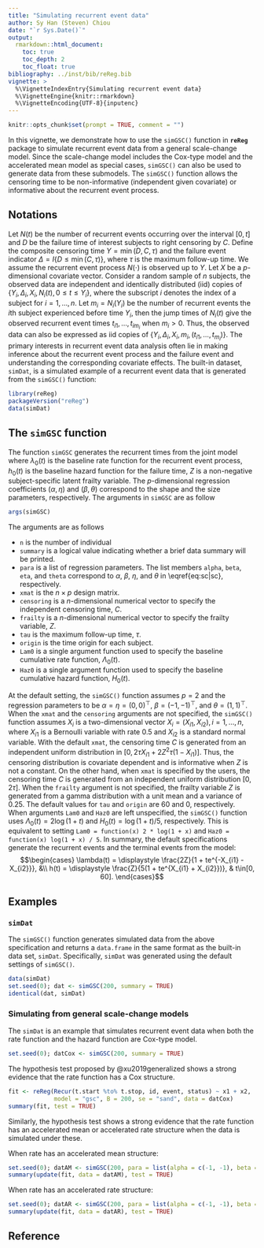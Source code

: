 ```yaml
---
title: "Simulating recurrent event data"
author: Sy Han (Steven) Chiou
date: "`r Sys.Date()`"
output:
  rmarkdown::html_document:
    toc: true
    toc_depth: 2
    toc_float: true
bibliography: ../inst/bib/reReg.bib
vignette: >
  %\VignetteIndexEntry{Simulating recurrent event data}
  %\VignetteEngine{knitr::rmarkdown}
  %\VignetteEncoding{UTF-8}{inputenc}
---
```


<script type="text/x-mathjax-config">
MathJax.Hub.Config({
  TeX: { equationNumbers: { autoNumber: "AMS" } }
});
</script>

```r
knitr::opts_chunk$set(prompt = TRUE, comment = "")
```
In this vignette, we demonstrate how to use the `simGSC()` function in __`reReg`__ package
to simulate recurrent event data from a general scale-change model.
Since the scale-change model includes the Cox-type model and the
accelerated mean model as special cases, `simGSC()` can also be used to generate data from these submodels.
The `simGSC()` function allows the censoring time to be non-informative (independent given covariate)
or informative about the recurrent event process. 

## Notations
Let $N(t)$ be the number of recurrent events occurring over the interval $[0, t]$ and
$D$ be the failure time of interest subjects to right censoring by $C$.
Define the composite censoring time $Y = \min(D, C, \tau)$ and
the failure event indicator $\Delta = I\{D\le \min(C, \tau)\}$, where
$\tau$ is the maximum follow-up time.
We assume the recurrent event process $N(\cdot)$ is observed up to $Y$.
Let $X$ be a $p$-dimensional covariate vector.
Consider a random sample of $n$ subjects,
the observed data are independent and identically distributed (iid) copies of
$\{Y_i, \Delta_i, X_i, N_i(t), 0\le t\le Y_i\}$,
where the subscript $i$ denotes the index of a subject for $i= 1, \ldots, n$.
Let $m_i = N_i(Y_i)$ be the number of recurrent events the $i$th subject experienced
before time $Y_i$, then the jump times of $N_i(t)$ give the observed recurrent
event times
$t_{i1}, \ldots, t_{im_i}$ when $m_i > 0$.
Thus, the observed data can also be expressed as iid copies
of $\{Y_i, \Delta_i, X_i, m_i, (t_{i1}, \ldots, t_{m_i})\}$.
The primary interests in recurrent event data analysis often lie in
making inference about the recurrent event process and the failure event
and understanding the corresponding covariate effects.
The built-in dataset, `simDat`, is a simulated example of a recurrent event data that is generated from the
`simGSC()` function:
```R
library(reReg)
packageVersion("reReg")
data(simDat)
```

   
## The `simGSC` function {-}
The function `simGSC` generates the recurrent times from the joint model
\begin{equation}
  \begin{cases}
    \lambda(t) = \displaystyle Z\lambda_0(te^{X^\top\alpha})e^{X^\top\beta},&\\
    h(t) = \displaystyle Zh_0(te^{X^\top\eta})e^{X^\top\theta}, &t\in[0, \tau],
  \end{cases}
  \label{eq:sc|sc}
\end{equation}
where $\lambda_0(t)$ is the baseline rate function for the recurrent event process,
$h_0(t)$ is the baseline hazard function for the failure time, 
$Z$ is a non-negative subject-specific latent frailty variable.
The $p$-dimensional regression coefficients
$(\alpha, \eta)$ and $(\beta, \theta)$
correspond to the shape and the size parameters, respectively.
The arguments in `simGSC` are as follow
```r
args(simGSC)
```
The arguments are as follows

* `n` is the number of individual
* `summary` is a logical value indicating whether a brief data summary will be printed.
* `para` is a list of regression parameters. 
The list members `alpha`, `beta`, `eta`, and `theta` 
correspond to $\alpha$, $\beta$, $\eta$, and $\theta$ in \\eqref{eq:sc|sc}, respectively.
* `xmat` is the $n\times p$ design matrix. 
* `censoring` is a $n$-dimensional numerical vector to specify the independent censoring time, $C$.
* `frailty` is a $n$-dimensional numerical vector to specify the frailty variable, $Z$.
* `tau` is the maximum follow-up time, $\tau$.
* `origin` is the time origin for each subject.
* `Lam0` is a single argument function used to specify the baseline cumulative rate function, $\Lambda_0(t)$.
* `Haz0` is a single argument function used to specify the baseline cumulative hazard function, $H_0(t)$.

At the default setting, the `simGSC()` function assumes $p = 2$ and the regression
parameters to be $\alpha = \eta=(0, 0)^\top$, $\beta = (-1, -1)^\top$, and $\theta = (1, 1)^\top$.
When the `xmat` and the `censoring` arguments are not specified,
the `simGSC()` function assumes $X_i$ is a two-dimensional vector $X_i = (X_{i1}, X_{i2}), i = 1, \ldots, n$,
where $X_{i1}$ is a Bernoulli variable with rate 0.5 and $X_{i2}$ is a standard normal variable.
With the default `xmat`, the censoring time $C$ is generated from
an independent uniform distribution in $[0, 2\tau X_{i1} + 2Z^2\tau(1 - X_{i1})]$.
Thus, the censoring distribution is covariate dependent and
is informative when $Z$ is not a constant.
On the other hand, when `xmat` is specified by the users,
the censoring time $C$ is generated from an independent uniform distribution $[0, 2 \tau]$.
When the `frailty` argument is not specified, the frailty variable $Z$ is generated
from a gamma distribution with a unit mean and a variance of 0.25.
The default values for `tau` and `origin` are 60 and 0, respectively.
When arguments `Lam0` and `Haz0` are left unspecified,
the `simGSC()` function uses $\Lambda_0(t) = 2\log(1 + t)$
and $H_0(t) = \log(1 + t) / 5$, respectively.
This is equivalent to setting
`Lam0 = function(x) 2 * log(1 + x)` and `Haz0 = function(x) log(1 + x) / 5`.
In summary, the default specifications generate the recurrent events and the terminal events
from the model:
$$\begin{cases}
     \lambda(t) = \displaystyle \frac{2Z}{1 + te^{-X_{i1} - X_{i2}}}, &\\
     h(t) = \displaystyle \frac{Z}{5(1 + te^{X_{i1} + X_{i2}})}, & t\in[0, 60].
   \end{cases}$$


## Examples

### `simDat`
The `simGSC()` function generates simulated data from the above specification and returns a
`data.frame` in the same format as the built-in data set, `simDat`.
Specifically, `simDat` was generated using the default settings of `simGSC()`.
```R
data(simDat)
set.seed(0); dat <- simGSC(200, summary = TRUE)
identical(dat, simDat)
```

### Simulating from general scale-change models
The `simDat` is an example that simulates recurrent event data when both the rate function and the hazard function 
are Cox-type model. 
```R
set.seed(0); datCox <- simGSC(200, summary = TRUE)
```
The hypothesis test proposed by @xu2019generalized shows a strong evidence that the rate function 
has a Cox structure.
```R
fit <- reReg(Recur(t.start %to% t.stop, id, event, status) ~ x1 + x2, 
             model = "gsc", B = 200, se = "sand", data = datCox)
summary(fit, test = TRUE)
```

Similarly, the hypothesis test shows a strong evidence that the rate function has
an accelerated mean or accelerated rate structure when the data is simulated under
these.

When rate has an accelerated mean structure:
```R
set.seed(0); datAM <- simGSC(200, para = list(alpha = c(-1, -1), beta = c(-1, -1)))
summary(update(fit, data = datAM), test = TRUE)
```

When rate has an accelerated rate structure:
```R
set.seed(0); datAR <- simGSC(200, para = list(alpha = c(-1, -1), beta = c(0, 0)))
summary(update(fit, data = datAR), test = TRUE)
```
 
## Reference
